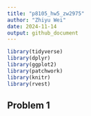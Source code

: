 ```yaml
---
title: "p8105_hw5_zw2975"
author: "Zhiyu Wei"
date: 2024-11-14
output: github_document
---
```


```r
library(tidyverse)
library(dplyr)
library(ggplot2)
library(patchwork)
library(knitr)
library(rvest)
```


## Problem 1

```r

```

